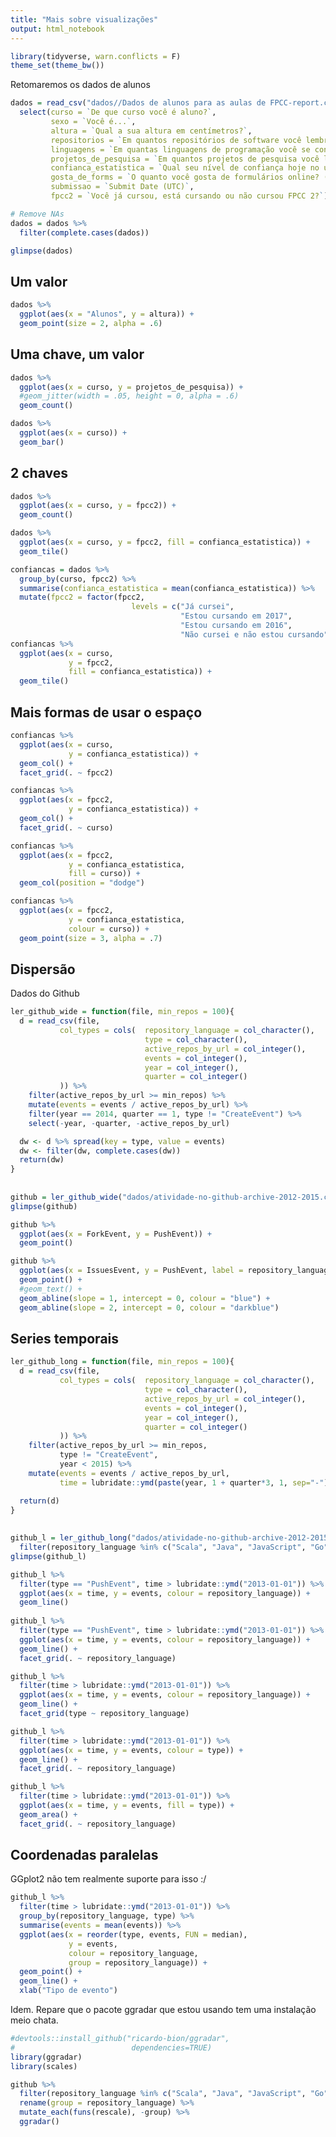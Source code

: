 ```yaml
---
title: "Mais sobre visualizações"
output: html_notebook
---
```


```r
library(tidyverse, warn.conflicts = F)
theme_set(theme_bw())
```

Retomaremos os dados de alunos

```r
dados = read_csv("dados//Dados de alunos para as aulas de FPCC-report.csv") %>% 
  select(curso = `De que curso você é aluno?`, 
         sexo = `Você é...`, 
         altura = `Qual a sua altura em centímetros?`,
         repositorios = `Em quantos repositórios de software você lembra ter contribuído nos últimos 2 anos?`, 
         linguagens = `Em quantas linguagens de programação você se considera fluente?`,
         projetos_de_pesquisa = `Em quantos projetos de pesquisa você lembra ter participado?`, 
         confianca_estatistica = `Qual seu nível de confiança hoje no uso de métodos estatísticos para analisar o resultado de um experimento?`, 
         gosta_de_forms = `O quanto você gosta de formulários online? (Obrigado por ter respondido este!)`,
         submissao = `Submit Date (UTC)`,
         fpcc2 = `Você já cursou, está cursando ou não cursou FPCC 2?`)

# Remove NAs
dados = dados %>% 
  filter(complete.cases(dados))

glimpse(dados)
```

## Um valor

```r
dados %>% 
  ggplot(aes(x = "Alunos", y = altura)) + 
  geom_point(size = 2, alpha = .6)
```

## Uma chave, um valor

```r
dados %>% 
  ggplot(aes(x = curso, y = projetos_de_pesquisa)) + 
  #geom_jitter(width = .05, height = 0, alpha = .6)
  geom_count()

dados %>% 
  ggplot(aes(x = curso)) + 
  geom_bar()

```

## 2 chaves

```r
dados %>% 
  ggplot(aes(x = curso, y = fpcc2)) + 
  geom_count()

dados %>% 
  ggplot(aes(x = curso, y = fpcc2, fill = confianca_estatistica)) + 
  geom_tile()

confiancas = dados %>% 
  group_by(curso, fpcc2) %>% 
  summarise(confianca_estatistica = mean(confianca_estatistica)) %>% 
  mutate(fpcc2 = factor(fpcc2, 
                           levels = c("Já cursei", 
                                      "Estou cursando em 2017", 
                                      "Estou cursando em 2016", 
                                      "Não cursei e não estou cursando"))) 
confiancas %>%
  ggplot(aes(x = curso, 
             y = fpcc2, 
             fill = confianca_estatistica)) + 
  geom_tile()
```

## Mais formas de usar o espaço

```r
confiancas %>%
  ggplot(aes(x = curso, 
             y = confianca_estatistica)) + 
  geom_col() + 
  facet_grid(. ~ fpcc2)

confiancas %>%
  ggplot(aes(x = fpcc2, 
             y = confianca_estatistica)) + 
  geom_col() + 
  facet_grid(. ~ curso)

confiancas %>%
  ggplot(aes(x = fpcc2, 
             y = confianca_estatistica, 
             fill = curso)) + 
  geom_col(position = "dodge") 

confiancas %>%
  ggplot(aes(x = fpcc2, 
             y = confianca_estatistica, 
             colour = curso)) + 
  geom_point(size = 3, alpha = .7) 

```

## Dispersão

Dados do Github

```r
ler_github_wide = function(file, min_repos = 100){
  d = read_csv(file, 
           col_types = cols(  repository_language = col_character(),
                              type = col_character(),
                              active_repos_by_url = col_integer(),
                              events = col_integer(),
                              year = col_integer(),
                              quarter = col_integer()
           )) %>% 
    filter(active_repos_by_url >= min_repos) %>% 
    mutate(events = events / active_repos_by_url) %>% 
    filter(year == 2014, quarter == 1, type != "CreateEvent") %>% 
    select(-year, -quarter, -active_repos_by_url) 

  dw <- d %>% spread(key = type, value = events)
  dw <- filter(dw, complete.cases(dw))
  return(dw)
}
  
  
github = ler_github_wide("dados/atividade-no-github-archive-2012-2015.csv")
glimpse(github)
```

```r
github %>% 
  ggplot(aes(x = ForkEvent, y = PushEvent)) + 
  geom_point()

github %>% 
  ggplot(aes(x = IssuesEvent, y = PushEvent, label = repository_language)) + 
  geom_point() +
  #geom_text() + 
  geom_abline(slope = 1, intercept = 0, colour = "blue") + 
  geom_abline(slope = 2, intercept = 0, colour = "darkblue") 
```

## Series temporais

```r
ler_github_long = function(file, min_repos = 100){
  d = read_csv(file, 
           col_types = cols(  repository_language = col_character(),
                              type = col_character(),
                              active_repos_by_url = col_integer(),
                              events = col_integer(),
                              year = col_integer(),
                              quarter = col_integer()
           )) %>% 
    filter(active_repos_by_url >= min_repos, 
           type != "CreateEvent", 
           year < 2015) %>% 
    mutate(events = events / active_repos_by_url, 
           time = lubridate::ymd(paste(year, 1 + quarter*3, 1, sep="-"))) 

  return(d)
}
  
  
github_l = ler_github_long("dados/atividade-no-github-archive-2012-2015.csv", min_repos = 1) %>% 
  filter(repository_language %in% c("Scala", "Java", "JavaScript", "Go", "C", "C++"))
glimpse(github_l)

```

```r
github_l %>% 
  filter(type == "PushEvent", time > lubridate::ymd("2013-01-01")) %>% 
  ggplot(aes(x = time, y = events, colour = repository_language)) + 
  geom_line()
  
github_l %>% 
  filter(type == "PushEvent", time > lubridate::ymd("2013-01-01")) %>% 
  ggplot(aes(x = time, y = events, colour = repository_language)) + 
  geom_line() + 
  facet_grid(. ~ repository_language)

github_l %>% 
  filter(time > lubridate::ymd("2013-01-01")) %>% 
  ggplot(aes(x = time, y = events, colour = repository_language)) + 
  geom_line() + 
  facet_grid(type ~ repository_language)

github_l %>% 
  filter(time > lubridate::ymd("2013-01-01")) %>% 
  ggplot(aes(x = time, y = events, colour = type)) + 
  geom_line() + 
  facet_grid(. ~ repository_language)

github_l %>% 
  filter(time > lubridate::ymd("2013-01-01")) %>% 
  ggplot(aes(x = time, y = events, fill = type)) + 
  geom_area() + 
  facet_grid(. ~ repository_language)

```

## Coordenadas paralelas

GGplot2 não tem realmente suporte para isso :/

```r
github_l %>% 
  filter(time > lubridate::ymd("2013-01-01")) %>% 
  group_by(repository_language, type) %>% 
  summarise(events = mean(events)) %>% 
  ggplot(aes(x = reorder(type, events, FUN = median), 
             y = events, 
             colour = repository_language, 
             group = repository_language)) + 
  geom_point() + 
  geom_line() + 
  xlab("Tipo de evento")

```

Idem. Repare que o pacote ggradar que estou usando tem uma instalação meio chata.

```r
#devtools::install_github("ricardo-bion/ggradar", 
#                          dependencies=TRUE)
library(ggradar)
library(scales)

github %>% 
  filter(repository_language %in% c("Scala", "Java", "JavaScript", "Go", "C", "C++")) %>% 
  rename(group = repository_language) %>%
  mutate_each(funs(rescale), -group) %>%
  ggradar()

```


